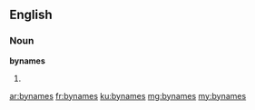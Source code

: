 ==English==

===Noun===
'''bynames'''

# {{plural of|byname}}

[[ar:bynames]]
[[fr:bynames]]
[[ku:bynames]]
[[mg:bynames]]
[[my:bynames]]